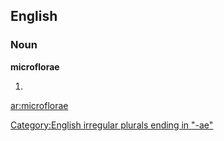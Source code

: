 ==English==

===Noun===
'''microflorae'''

# {{plural of|[[microflora]]}}

[[Category:English irregular plurals ending in "-ae"]]

[[ar:microflorae]]